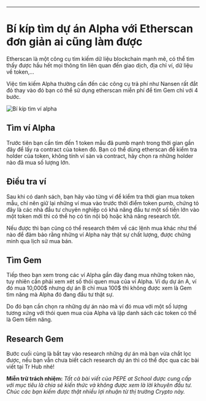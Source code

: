 
---

# Bí kíp tìm dự án Alpha với Etherscan đơn giản ai cũng làm được

Etherscan là một công cụ tìm kiếm dữ liệu blockchain mạnh mẽ, có thể tìm thấy được hầu hết mọi thông tin liên quan đến giao dịch, địa chỉ ví, dữ liệu về token,…

Việc tìm kiếm Alpha thường cần đến các công cụ trả phí như Nansen rất đắt đỏ thay vào đó bạn có thể sử dụng etherscan miễn phí để tìm Gem chỉ với 4 bước.

<Image
  src="/img-tips-cate/1-bi-kip-tim-du-an-1.png"
  alt="Bí kíp tìm ví alpha"
  height={520}
  width={1200}
/>

## Tìm ví Alpha

Trước tiên bạn cần tìm đến 1 token mẫu đã pumb mạnh trong thời gian gần đây để lấy ra contract của token đó. Bạn có thể dùng etherscan để kiểm tra holder của token, không tính ví sàn và contract, hãy chọn ra những holder nào đã mua số lượng lớn.

## Điều tra ví

Sau khi có danh sách, bạn hãy vào từng ví để kiểm tra thời gian mua token mẫu, chỉ nên giữ lại những ví mua vào trước thời điểm token pumb, chứng tỏ đây là các nhà đầu tư chuyên nghiệp có khả năng đầu tư một số tiền lớn vào một token mới thì có thể họ có tin nội bộ hoặc khả năng research tốt.

Nếu được thì bạn cũng có thể research thêm về các lệnh mua khác như thế nào để đảm bảo rằng những ví Alpha này thật sự chất lượng, được chứng minh qua lịch sử mua bán.

## Tìm Gem

Tiếp theo bạn xem trong các ví Alpha gần đây đang mua những token nào, tuy nhiên cần phải xem xét số thói quen mua của ví Alpha. Ví dụ dự án A, ví đó mua 10,000$ nhưng dự án B chỉ mua 100$ thì không được xem là Gem tìm năng mà Alpha đó đang đầu tư thật sự.

Do đó bạn cần chọn ra những dự án nào mà ví đó mua với một số lượng tương xứng với thói quen mua của Alpha và lập danh sách các token có thể là Gem tiềm năng.

## Research Gem

Bước cuối cùng là bắt tay vào research những dự án mà bạn vừa chắt lọc được, nếu bạn vẫn chưa biết cách research dự án thì có thể đọc qua các bài viết tại Tr Hub nhé!

**Miễn trừ trách nhiệm:** _Tất cả bài viết của PEPE at School được cung cấp với mục tiêu là chia sẻ kiến thức và không được xem là lời khuyên đầu tư. Chúc các bạn kiếm được thật nhiều lợi nhuận từ thị trường Crypto này._
